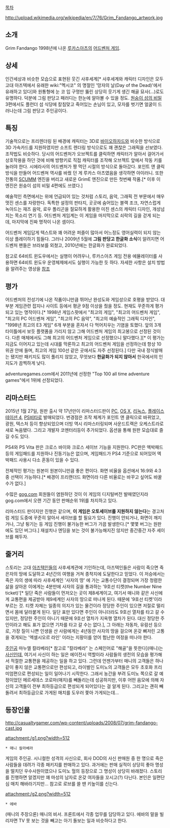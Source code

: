 [[목차]]

http://upload.wikimedia.org/wikipedia/en/7/76/Grim_Fandango_artwork.jpg

== 소개 ==
Grim Fandango 1998년에 나온 [[루카스아츠]]의 [[어드벤처 게임]].

== 상세 ==
인간세상과 비슷한 모습으로 표현된 웃긴 사후세계[* 사후세계와 캐릭터 디자인은 모두 고대 아즈텍에서 유래한 wiki:"멕시코" 의 명절인 '망자의 날(Day of the Dead)'에서 유래하고 있다]와 원통형에 눈 코 입 구멍만 뚫린 상당히 웃기게 생긴 해골 묘사(...)로도 유명하다. 덕분에 그림 판당고 패러디는 한눈에 알아볼 수 있을 정도. [[원숭이 섬의 비밀]] 3편에서도 플런더 섬 식당에 칼침맞고 죽어있는 손님이 있고, 모자를 벗기면 얼굴이 드러나는데 그림 판당고 주인공이다.

== 특징 ==
기술적으로는 프리렌더링 된 배경에 캐릭터는 3D로 [[바이오하자드]]와 비슷한 방식으로 3D 가속카드를 지원하였지만 소프트 렌더링 방식으로도 꽤 괜찮은 그래픽을 선보였다. 조작법도 비슷하다. 당시의 어드벤처가 오브젝트를 클릭하면 캐릭터가 알아서 걸어가서 상호작용을 하던 것에 비해 방향키로 직접 캐릭터를 조작해 오브젝트 앞에서 작동 키를 눌러야 한다. 시에라사의 어드벤처가 짱 먹던 시절의 방식으로 돌아갔다. 포인트 앤 클릭 방식을 만들어 어드벤쳐 역사를 바꿨 던 게 루카스 아츠였음을 생각하면 아이러니. 또한 전통의 [[SCUMM]] 엔진을 버리고 새로운 GrimE 엔진으로 만든 첫번째 작품.[* 이후 이 엔진은 원숭이 섬의 비밀 4편에도 쓰였다.]

예술적인 측면에서는 위에 언급되어 있는 것처럼 스토리, 음악, 그래픽 전 부문에서 매우 멋진 센스를 자랑한다. 독특한 설정의 판타지, 곳곳에 숨어있는 블랙 조크, 자연스럽게 녹아드는 재즈 음악, 로우 폴리곤을 절묘하게 활용한 미친 센스의 캐릭터 디자인, 개성넘치는 목소리 연기 등. 어드벤처 게임계는 이 게임을 마지막으로 쇠락의 길을 걷게 되는데, 마지막에 진짜 명작이 나온 셈이다.

어드벤처 게임답게 텍스트와 꽤 어려운 퍼즐이 많아서 어느정도 영어실력이 되지 않는 이상 플레이하기 힘들다. 그러나 2009년 5월에 '''그림 판당고 한글화 소식'''이 알려지면 어드벤처 팬들은 브라보를 외쳤고, 2010년에는 한글화가 완료되었다.

참고로 64비트 윈도우에서는 실행이 어려우나, 루카스아츠 게임 전용 에뮬레이터를 사용하면 64비트 윈도우 운영체제에서도 실행이 가능한 듯 하다. 자세한 사항은 설치 방법을 알려주는 영상을 [http://www.youtube.com/watch?v=k2Tl-WGbtBs 참조]

== 평가 ==
어드벤처의 전성기에 나온 작품이니만큼 뛰어난 완성도와 게임성으로 호평을 받았다. 대부분 게임관련 잡지나 사이트 등에서 평균 9점 이상을 줬을 정도. 현재도 꾸준하게 평가되고 있는 명작이다.[* 1998년 게임스팟에서 "최고의 게임", "최고의 어드벤처 게임", "최고의 PC 어드벤쳐 게임", "최고의 PC 음악", "최고의 예술적인 그래픽 디자인", "1998년 최고의 E3 게임" 6개 부분을 혼자서 다 먹어치우는 기염을 토했다. 앞의 3개 타이틀에서 보듯 플랫폼을 가리지 않고 그해 어드벤처 게임의 최고봉으로 선정된 것이다. 다른 매체에서도 그해 최고의 어드벤처 게임으로 선정했으니 말다했다.][* 이 평가는 지금도 이어지고 있는데 시대를 막론하고 최고의 어드벤처 게임을 선정하는데 항상 10위권 안에 들며, 최고의 게임 100선 같은 곳에서도 자주 선정된다.] 다만 국내 정식발매는 됐지만 패키지도 많이 풀리지 않았고, 무엇보다 '''한글화가 되지 않아서''' 한국에서의 인지도가 끔찍하게 낮다.

adventuregames.com에서 2011년에 선정한 "Top 100 all time adventure games"에서 1위에 선정되었다. 
== 리마스터드 ==
2015년 1월 27일, 원판 출시 약 17년만이 리마스터드판이 [[PC]], [[OS X]], [[리눅스]], [[플레이스테이션 4]], [[PS비타]]로 발매되었다. 번경점은 조작 체계가 포인트 앤 클릭으로 바뀌었고, 광원, 텍스처 등이 향상되었으며 더빙 역시 리마스터링되며 사운드트랙은 오케스트라로 새로 녹음됐다. 그리고 개발자 코멘터리등이 추가되었다. 옵션을 통해 원판 모습대로 즐길 수도 있다.

PS4와 PS Vita 판은 크로스 바이와 크로스 세이브 기능을 지원한다.
PC판은 엑박패드 등의 게임패드를 지원하나 진동기능은 없으며, 게임패드가 PS4 기준으로 되어있어 엑박패드 사용시 다소 혼동이 있을 수 있다.

전체적인 평가는 원본이 원본이니만큼 좋은 편이다. 화면 비율을 옵션에서 16:9와 4:3 중 선택이 가능하다.[* 배경이 프리랜더드 화면이라 다른 비율로는 바꾸고 싶어도 바꿀 수가 없다.]

수많은 [[gog.com]] 회원들이 염원하던 것이 이 게임의 디지털버전 발매였던지라 gog.com에서 오랜 기간 동안 판매순위 1위를 차지하고 있다.

리마스터드 판이지만 진행은 같으며, '''이 게임은 오토세이브를 지원하지 않는다'''는 경고처럼 게임 도중에 꾸준히 알아서 세이브를 할 필요가 있다. 진행이 안되거나, 화면이 깨지거나, 그냥 튕기는 등 게임 진행이 불가능한 버그가 가끔 발생한다.[* 몇몇 버그는 원판에도 있던 버그다.] 재설치나 엔딩을 보는 것이 불가능해지진 않지만 중간중간 자주 세이브를 해두자.
== 줄거리 ==
스토리는 고대 [[아즈텍]]인들의 사후세계관에 기인하는데, 아즈텍인들은 사람이 죽으면 죽은자의 땅에 도달하고 4년간의 여행을 거쳐 종착지에 도달한다고 믿었다. 이 저승에서는 죽은 자의 생에 따라 사후세계인 '사자의 땅' 에 가는 교통수단이 결정되며 가장 청렴한 삶을 살아온 이에게는 4분만에 사자의 길을 통과하는 '9호선 티켓(the Number Nine ticket)'[* 일단 죽은 사람들이 먼저오는 곳이 제8세계이고, 여기서 매니와 같은 사신에게 교통편을 제공받아 제9세계인 사자의 땅으로 떠나게 된다. 때문에 '9호선 티켓'이라 부르는 것. 티켓 자체는 일종의 의지가 있는 물건이라 정당한 주인이 있으면 저절로 떨리면서 몸에 달라붙게 된다. 일단 표만 있다면 주인이 아니더라도 9호선 열차를 타고 갈 수 있지만, 정당한 주인이 아니기 때문에 9호선 열차가 지옥행 열차가 된다. 대신 정당한 주인이라고 해도 표가 없으면 기차를 타고 갈 수는 없다.], 그 아래는 자동차, 유람선 등으로, 가장 질이 나쁜 인생을 산 사람에게는 4년동안 사자의 땅을 걸으며 온갖 뼈저린 고통을 겪게되는 '엑셀시오르 라인' 이라는 지팡이를 얻어 험난한 여정을 떠나야 한다.

[[주인공]] 마누엘 칼라베라[* 참고로 "칼라베라" 는 스페인어로 "해골"을 뜻한다](매니)는 [[사신]]인데, 여기서 사신이 하는 일은 에이전시 역할이라 사람들의 생전의 모습을 평가해서 적절한 교통편을 제공하는 일을 하고 있다. 그런데 언젠가부터 매니의 고객들은 하나같이 좋지 않은 교통편으로만 편성되고, 라이벌인 도미노의 고객들은 모두 초호화 프리미엄편으로 편성되는 일이 일어나기 시작한다. 그래서 농간을 부려 도미노 쪽으로 갈 예정이었던 메르세데스 코로마(매치)를 빼돌리는데 성공하지만, 이후 어떤 음모에 의해 자신의 고객들이 전부 최하등급으로 편성되게 되어있다는 걸 알게 된다. 그리고는 괜히 빼돌려서 최하등급으로 가게된 매치를 도우러 쫓아 가게되는데...

== 등장인물 ==
http://casualtygamer.com/wp-content/uploads/2008/07/grim-fandango-cast.jpg

attachment:/g1.png?width=512

 * 매니 칼라베라
게임의 주인공. 시니컬한 성격의 사신으로, 회사 DOD의 사신 판매원 중 한 명으로 죽은 사람들을 데려가 각종 패키지를 판매하고 있다. 과거에는 판매 실적이 상당히 좋아 명성을 떨치던 우수사원이였으나 도미노 헐의 등장으로 그 명성이 상당히 바래졌다. 스토리를 진행하면 알겠지만 꽤 마성의 남자로 온갖 여자들을 꼬시고(?) 다닌다. 본인은 일편단심 매치 해바라기지만...
참고로 로브를 쓸 땐 키높이를 신는다.

attachment:/g2.png?width=512

 * 에바
(매니의 주장으론) 매니의 비서. 프론트에서 각종 업무를 담당하고 있다. 에바의 말을 빌리자면 TV 못 보는 것을 빼고는 아기 돌보는 일과 비슷하다고 한다.
